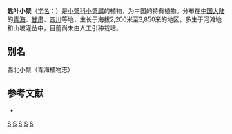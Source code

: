 {{Speciesbox 
| genus = Berberis
| species = vernae
| authority = Schneid.
| image = Berberis_vernae_MS_4426.jpg
}}
'''匙叶小檗'''（[[学名|学名]]：{{lang|la|''Berberis vernae''}}）是[[小檗科|小檗科]][[小檗属|小檗属]]的植物，为中国的特有植物。分布在[[中国大陆|中国大陆]]的[[青海|青海]]、[[甘肃|甘肃]]、[[四川|四川]]等地，生长于海拔2,200米至3,850米的地区，多生于河滩地和山坡灌丛中，目前尚未由人工引种栽培。

== 别名 ==
西北小檗（青海植物志）

== 参考文献 ==
<div class="references-small">
* {{cite web| url =http://www.bioinfo.cn/db05/KmzwSpecies.php?action=view&id=1436| title =匙叶小檗| work =《中国高等植物数据库全库》| publisher =中国科学院微生物研究所| author =昆明植物研究所| accessdate =2009-02-22| deadurl =yes| archiveurl =https://web.archive.org/web/20160305075553/http://www.bioinfo.cn/db05/KmzwSpecies.php?action=view&id=1436| archivedate =2016-03-05}}
</div>
{{Taxonbar|from=Q1754169}}

[[Category:小檗属|S]]
[[Category:中國特有植物|S]]
[[Category:青海植物|S]]
[[Category:甘肃植物|S]]
[[Category:四川植物|S]]